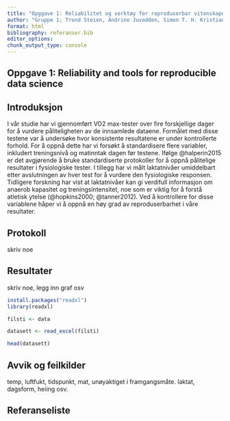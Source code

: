 ```yaml
---
title: "Opggave 1: Reliabilitet og verktøy for reproduserbar vitenskapelig data"
author: "Gruppe 1; Trond Steien, Andrine Juvodden, Simon T. H. Kristiansen, Anders Nybakk"
format: html
bibliography: referanser.bib
editor_options: 
chunk_output_type: console
---
```



## Oppgave 1: Reliability and tools for reproducible data science


## Introduksjon

I vår studie har vi gjennomført VO2 max-tester over fire forskjellige dager for å vurdere påliteligheten av de innsamlede dataene. Formålet med disse testene var å undersøke hvor konsistente resultatene er under kontrollerte forhold. For å oppnå dette har vi forsøkt å standardisere flere variabler, inkludert treningsnivå og matinntak dagen før testene. Ifølge @halperin2015 er det avgjørende å bruke standardiserte protokoller for å oppnå pålitelige resultater i fysiologiske tester. I tillegg har vi målt laktatnivåer umiddelbart etter avslutningen av hver test for å vurdere den fysiologiske responsen. Tidligere forskning har vist at laktatnivåer kan gi verdifull informasjon om anaerob kapasitet og treningsintensitet, noe som er viktig for å forstå atletisk ytelse (@hopkins2000; @tanner2012). Ved å kontrollere for disse variablene håper vi å oppnå en høy grad av reproduserbarhet i våre resultater.




## Protokoll

skriv noe 

## Resultater

skriv noe, legg inn graf osv

```r
install.packages("readxl")
library(readxl)

filsti <- data

datasett <- read_excel(filsti)

head(datasett)

```

## Avvik og feilkilder

temp, luftfukt, tidspunkt, mat, unøyaktiget i framgangsmåte. laktat, dagsform, heiing osv.

## Referanseliste



